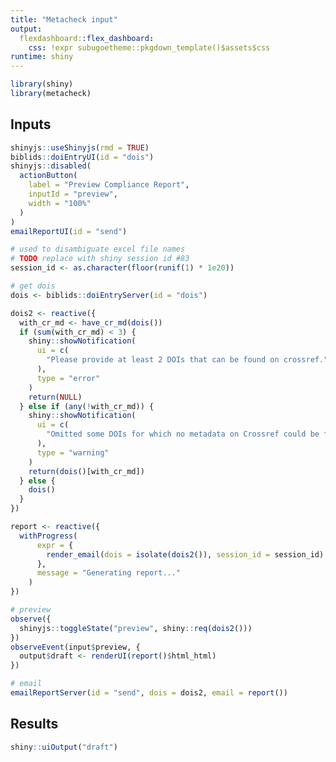 ```yaml
---
title: "Metacheck input"
output: 
  flexdashboard::flex_dashboard:
    css: !expr subugoetheme::pkgdown_template()$assets$css
runtime: shiny
---
```


```r
library(shiny)
library(metacheck)
```


Inputs {.sidebar}
-----------------------------------------------------------------------

```r
shinyjs::useShinyjs(rmd = TRUE)
biblids::doiEntryUI(id = "dois")
shinyjs::disabled(
  actionButton(
    label = "Preview Compliance Report",
    inputId = "preview",
    width = "100%"
  )
)
emailReportUI(id = "send")
```

```r
# used to disambiguate excel file names
# TODO replace with shiny session id #83
session_id <- as.character(floor(runif(1) * 1e20))

# get dois
dois <- biblids::doiEntryServer(id = "dois")

dois2 <- reactive({
  with_cr_md <- have_cr_md(dois())
  if (sum(with_cr_md) < 3) {
    shiny::showNotification(
      ui = c(
        "Please provide at least 2 DOIs that can be found on crossref."
      ),
      type = "error"
    )
    return(NULL)
  } else if (any(!with_cr_md)) {
    shiny::showNotification(
      ui = c(
        "Omitted some DOIs for which no metadata on Crossref could be found."
      ),
      type = "warning"
    )
    return(dois()[with_cr_md])
  } else {
    dois()
  }
})

report <- reactive({
  withProgress(
      expr = {
        render_email(dois = isolate(dois2()), session_id = session_id)
      },
      message = "Generating report..."
    )
})

# preview
observe({
  shinyjs::toggleState("preview", shiny::req(dois2()))
})
observeEvent(input$preview, {
  output$draft <- renderUI(report()$html_html)
})

# email
emailReportServer(id = "send", dois = dois2, email = report())
```

Results
-----------------------------------------------------------------------

```r
shiny::uiOutput("draft")
```
